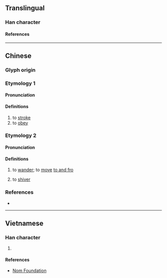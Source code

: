 {{character info/new}}
==Translingual==

===Han character===
{{Han char|rn=64|rad=手|as=09|sn=12|four=52064|canj=QHJU|ids=⿰扌盾}}

====References====
{{Han ref|kx=0442.050|dkj=12352|dj=0793.070|hdz=31920.100|uh=63D7}}

----

==Chinese==

===Glyph origin===
{{Han etym}}

===Etymology 1===
{{zh-forms}}

====Pronunciation====
{{zh-pron
|m=xún
|c=seon6,seon5,tan4,tang4
|mc=y
|oc=y
|cat=v
}}

====Definitions====
{{zh-hanzi}}

# to [[stroke]]
# to [[obey]]

===Etymology 2===
{{zh-forms}}

====Pronunciation====
{{zh-pron
|c=tan4
|cat=v
}}

====Definitions====
{{zh-hanzi}}

# {{lb|zh|Cantonese}} to [[wander]]; to [[move]] [[to and fro]]
#: {{zh-x|揗 嚟 揗 去|to pace around|C}}
# {{lb|zh|Cantonese}} to [[shiver]] {{attn|zh|please check}}

===References===
* {{R:yue:mfccd}}

----

==Vietnamese==

===Han character===
{{vi-readings|rs=手09|reading=tuần}}

# {{rfdef|vi|sort=手09}}

====References====
* [http://nomfoundation.org/common/nom_details.php?codepoint=63d7 Nom Foundation]
